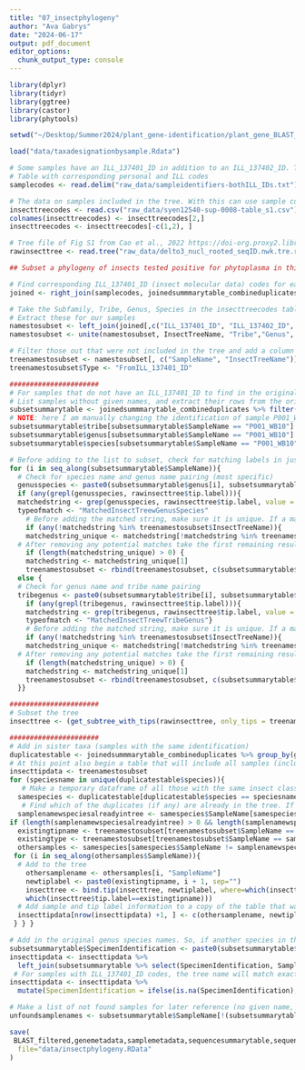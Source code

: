 ```yaml
---
title: "07_insectphylogeny"
author: "Ava Gabrys"
date: "2024-06-17"
output: pdf_document
editor_options:
  chunk_output_type: console
---
```


```r
library(dplyr)
library(tidyr)
library(ggtree)
library(castor)
library(phytools)

setwd("~/Desktop/Summer2024/plant_gene-identification/plant_gene_BLAST_R")
```

```r
load("data/taxadesignationbysample.Rdata")

# Some samples have an ILL_137401_ID in addition to an ILL_137402_ID. The former is used in the published insect phylogeny, so we can use it to help subset the tree.
# Table with corresponding personal and ILL codes
samplecodes <- read.delim("raw_data/sampleidentifiers-bothILL_IDs.txt")

# The data on samples included in the tree. With this can use sample codes to grab species names exactly as they are formatted in the tree. Table S1 from Cao et al., 2022 https://doi-org.proxy2.library.illinois.edu/10.1111/syen.12540
insecttreecodes <- read.csv("raw_data/syen12540-sup-0008-table_s1.csv")
colnames(insecttreecodes) <- insecttreecodes[2,]
insecttreecodes <- insecttreecodes[-c(1,2), ]

# Tree file of Fig S1 from Cao et al., 2022 https://doi-org.proxy2.library.illinois.edu/10.1111/syen.12540, provided by Yanghui Cao
rawinsecttree <- read.tree("raw_data/delto3_nucl_rooted_seqID.nwk.tre.rename.tre")
```

```r
## Subset a phylogeny of insects tested positive for phytoplasma in this study. Some samples have their own molecular data included in the tree; others will be matched to the same species or genus.

# Find corresponding ILL_137401_ID (insect molecular data) codes for each sample that has one
joined <- right_join(samplecodes, joinedsummmarytable_combineduplicates, by = "ILL_137402_ID") %>% filter(ILL_137401_ID != "")

# Take the Subfamily, Tribe, Genus, Species in the insecttreecodes table and combine to make the names for the rawinsect tree
# Extract these for our samples
namestosubset <- left_join(joined[,c("ILL_137401_ID", "ILL_137402_ID", "GoLife_ID", "SampleName", "SummarizedBLASTResults", "personal.id")], insecttreecodes, by = c("ILL_137401_ID" = "Sequencing_ID"))
namestosubset <- unite(namestosubset, InsectTreeName, "Tribe","Genus", "Species", sep = "")

# Filter those out that were not included in the tree and add a column about how they were identified
treenamestosubset <- namestosubset[, c("SampleName", "InsectTreeName")] %>% filter(InsectTreeName != "NANANA")
treenamestosubset$Type <- "FromILL_137401_ID"

######################
# For samples that do not have an ILL_137401_ID to find in the original raw tree tables, we need to figure out the tip label
# List samples without given names, and extract their rows from the original summary table
subsetsummarytable <- joinedsummmarytable_combineduplicates %>% filter(SampleName %in% joinedsummmarytable_combineduplicates$SampleName[!joinedsummmarytable_combineduplicates$SampleName %in% treenamestosubset$SampleName])
# NOTE: here I am manually changing the identification of sample P001_WB10 to extract the correct branch. This insect's name was identified later in the project. This change, and change to the collection location, will be reflected in the final tree and other final tables.
subsetsummarytable$tribe[subsetsummarytable$SampleName == "P001_WB10"] <- "Bahitini"
subsetsummarytable$genus[subsetsummarytable$SampleName == "P001_WB10"] <- "Taperinha"
subsetsummarytable$species[subsetsummarytable$SampleName == "P001_WB10"] <- "adspera"

# Before adding to the list to subset, check for matching labels in just the tip names. Most times there will not be an exact match for the genus and species combination, in which case we will work with another tip with the same tribe and genus information as an approximate placement (if that exists)
for (i in seq_along(subsetsummarytable$SampleName)){
  # Check for species name and genus name pairing (most specific)
  genusspecies <- paste0(subsetsummarytable$genus[i], subsetsummarytable$species[i], sep="")
  if (any(grepl(genusspecies, rawinsecttree$tip.label))){
  matchedstring <- grep(genusspecies, rawinsecttree$tip.label, value = TRUE)
  typeofmatch <- "MatchedInsectTreewGenusSpecies"
    # Before adding the matched string, make sure it is unique. If a match was already added to the list to subset, add one of the other matches so there are not duplicates.
    if (any(!matchedstring %in% treenamestosubset$InsectTreeName)){
    matchedstring_unique <- matchedstring[!matchedstring %in% treenamestosubset$InsectTreeName]
  # After removing any potential matches take the first remaining result if it exists
    if (length(matchedstring_unique) > 0) {
    matchedstring <- matchedstring_unique[1]
    treenamestosubset <- rbind(treenamestosubset, c(subsetsummarytable$SampleName[i], matchedstring, typeofmatch)) }}}
  else {
  # Check for genus name and tribe name pairing
  tribegenus <- paste0(subsetsummarytable$tribe[i], subsetsummarytable$genus[i], sep="")
    if (any(grepl(tribegenus, rawinsecttree$tip.label))){
    matchedstring <- grep(tribegenus, rawinsecttree$tip.label, value = TRUE)
    typeofmatch <- "MatchedInsectTreewTribeGenus"}
    # Before adding the matched string, make sure it is unique. If a match was already added to the list to subset, add one of the other matches so there are not duplicates.
    if (any(!matchedstring %in% treenamestosubset$InsectTreeName)){
    matchedstring_unique <- matchedstring[!matchedstring %in% treenamestosubset$InsectTreeName]
  # After removing any potential matches take the first remaining result if it exists
    if (length(matchedstring_unique) > 0) {
    matchedstring <- matchedstring_unique[1]
    treenamestosubset <- rbind(treenamestosubset, c(subsetsummarytable$SampleName[i], matchedstring, typeofmatch)) } }
  }}

######################
# Subset the tree
insecttree <- (get_subtree_with_tips(rawinsecttree, only_tips = treenamestosubset$InsectTreeName))$subtree

######################
# Add in sister taxa (samples with the same identification)
duplicatestable <- joinedsummmarytable_combineduplicates %>% group_by(genus, species) %>% filter(n() > 1)  %>% ungroup() %>% drop_na(species)
# At this point also begin a table that will include all samples (including duplicate classifications) and later metadata
insecttipdata <- treenamestosubset
for (speciesname in unique(duplicatestable$species)){
   # Make a temporary dataframe of all those with the same insect classification
  samespecies <- duplicatestable[duplicatestable$species == speciesname,]
   # Find which of the duplicates (if any) are already in the tree. If in the tree, we will match this label exactly with the other samples
  samplenamewspeciesalreadyintree <- samespecies$SampleName[samespecies$SampleName %in% treenamestosubset$SampleName]
if (length(samplenamewspeciesalreadyintree) > 0 && length(samplenamewspeciesalreadyintree) < nrow(samespecies)){
  existingtipname <- treenamestosubset[treenamestosubset$SampleName == samplenamewspeciesalreadyintree, "InsectTreeName"]
  existingtype <- treenamestosubset[treenamestosubset$SampleName == samplenamewspeciesalreadyintree, "Type"]
  othersamples <- samespecies[samespecies$SampleName != samplenamewspeciesalreadyintree,]
 for (i in seq_along(othersamples$SampleName)){
  # Add to the tree
    othersamplename <- othersamples[i, "SampleName"]
    newtiplabel <- paste0(existingtipname, i + 1, sep="")
    insecttree <- bind.tip(insecttree, newtiplabel, where=which(insecttree$tip.label==existingtipname), edge.length= which(insecttree$edge[,2]==
    which(insecttree$tip.label==existingtipname)))
  # Add sample and tip label information to a copy of the table that was used to subset)
  insecttipdata[nrow(insecttipdata) +1, ] <- c(othersamplename, newtiplabel, existingtype)
 } } }

# Add in the original genus species names. So, if another species in the same genus was made to represent it in the tree as the best equivalent, it can easily be seen what the true species was
subsetsummarytable$SpecimenIdentification <- paste0(subsetsummarytable$tribe, subsetsummarytable$genus, subsetsummarytable$species, sep="")
insecttipdata <- insecttipdata %>%
  left_join(subsetsummarytable %>% select(SpecimenIdentification, SampleName), by = "SampleName")
 # For samples with ILL_137401_ID codes, the tree name will match exactly the table name. Right now they are left as NA.
insecttipdata <- insecttipdata %>%
  mutate(SpecimenIdentification = ifelse(is.na(SpecimenIdentification), InsectTreeName, SpecimenIdentification))

# Make a list of not found samples for later reference (no given name, no unique identified name, or duplicate insect classification). Also exclude those not in Deltocephalinae (which is what the tree only has)
unfoundsamplenames <- subsetsummarytable$SampleName[!(subsetsummarytable$SampleName %in% insecttipdata$SampleName | subsetsummarytable$SampleName %in% subsetsummarytable$SampleName[subsetsummarytable$Subfamily != "Deltocephalinae"])]
```

```r
save(
 BLAST_filtered,genemetadata,samplemetadata,sequencesummarytable,sequencesummarytable_formatted, samplecodes, insecttipdata, insecttree, joinedsummmarytable_combineduplicates, joinedvisualizationsummarytable_combinedduplicates, unfoundsamplenames,
  file="data/insectphylogeny.RData"
)
```

